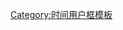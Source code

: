{{User UTC|-2}}<includeonly>[[Category:UTC-2区维基人|{{PAGENAME}}]]</includeonly><noinclude>
[[Category:时间用户框模板]]
</noinclude>